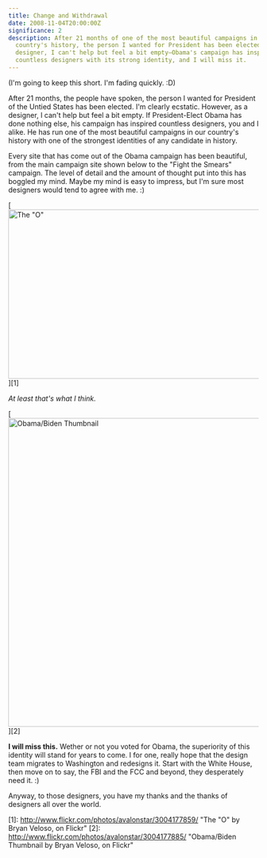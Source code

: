 ```yaml
---
title: Change and Withdrawal
date: 2008-11-04T20:00:00Z
significance: 2
description: After 21 months of one of the most beautiful campaigns in our
  country's history, the person I wanted for President has been elected. As a
  designer, I can't help but feel a bit empty—Obama's campaign has inspired
  countless designers with its strong identity, and I will miss it.
---
```


(I'm going to keep this short. I'm fading quickly. :D)

After 21 months, the people have spoken, the person I wanted for President of the Untied States has been elected. I'm clearly ecstatic. However, as a designer, I can't help but feel a bit empty. If President-Elect Obama has done nothing else, his campaign has inspired countless designers, you and I alike. He has run one of the most beautiful campaigns in our country's history with one of the strongest identities of any candidate in history.

Every site that has come out of the Obama campaign has been beautiful, from the main campaign site shown below to the "Fight the Smears" campaign. The level of detail and the amount of thought put into this has boggled my mind. Maybe my mind is easy to impress, but I'm sure most designers would tend to agree with me. :)

[<img src="https://farm4.static.flickr.com/3225/3004177859_ba384e6b05_o.png" width="620" height="340" alt="The &quot;O&quot;" />][1]

*At least that's what I think.*

[<img src="https://farm4.static.flickr.com/3183/3004177885_ba7da13cb3_o.png" width="620" height="620" alt="Obama/Biden Thumbnail" />][2]

**I will miss this.** Wether or not you voted for Obama, the superiority of this identity will stand for years to come. I for one, really hope that the design team migrates to Washington and redesigns it. Start with the White House, then move on to say, the FBI and the FCC and beyond, they desperately need it. :)

Anyway, to those designers, you have my thanks and the thanks of designers all over the world.

[1]: http://www.flickr.com/photos/avalonstar/3004177859/ "The "O" by Bryan Veloso, on Flickr"
[2]: http://www.flickr.com/photos/avalonstar/3004177885/ "Obama/Biden Thumbnail by Bryan Veloso, on Flickr"
